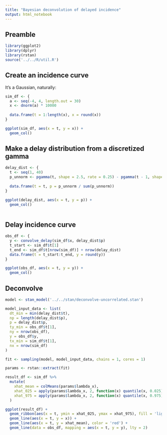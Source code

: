 ```yaml
---
title: "Bayesian deconvolution of delayed incidence"
output: html_notebook
---
```


## Preamble

```r
library(ggplot2)
library(dplyr)
library(rstan)
source('../../R/util.R')
```


## Create an incidence curve

It's a Gaussian, naturally:

```r
sim_df <- {
  a <- seq(-4, 4, length.out = 30)
  x <- dnorm(a) * 10000
  
  data.frame(t = 1:length(x), x = round(x))
}

ggplot(sim_df, aes(x = t, y = x)) +
  geom_col()
```

## Make a delay distribution from a discretized gamma

```r
delay_dist <- {
  t <- seq(1, 40)
  p_unnorm <- pgamma(t, shape = 2.5, rate = 0.25) - pgamma(t - 1, shape = 2.5, rate = 0.25)
  
  data.frame(t = t, p = p_unnorm / sum(p_unnorm))
}

ggplot(delay_dist, aes(x = t, y = p)) +
  geom_col()
  
```

## Delay incidence curve

```r
obs_df <- {
  y <- convolve_delay(sim_df$x, delay_dist$p)
  t_start <- sim_df$t[1]
  t_end <- sim_df$t[nrow(sim_df)] + nrow(delay_dist)
  data.frame(t = t_start:t_end, y = round(y))
}

ggplot(obs_df, aes(x = t, y = y)) +
  geom_col()
```

## Deconvolve

```r
model <- stan_model('../../stan/deconvolve-uncorrelated.stan')
```

```r
model_input_data <- list(
  dt_min = min(delay_dist$t),
  np = length(delay_dist$p),
  p = delay_dist$p,
  ty_min = obs_df$t[1],
  ny = nrow(obs_df),
  y = obs_df$y,
  tx_min = sim_df$t[1],
  nx = nrow(sim_df)
)
```


```r
fit <- sampling(model, model_input_data, chains = 1, cores = 1)
```

```r
params <- rstan::extract(fit)
```

```r
result_df <- sim_df %>%
  mutate(
    xhat_mean = colMeans(params$lambda_x),
    xhat_025 = apply(params$lambda_x, 2, function(x) quantile(x, 0.025)),
    xhat_975 = apply(params$lambda_x, 2, function(x) quantile(x, 0.975))
  )

ggplot(result_df) +
  geom_ribbon(aes(x = t, ymin = xhat_025, ymax = xhat_975), fill = 'lightgray') +
  geom_line(aes(x = t, y = x)) +
  geom_line(aes(x = t, y = xhat_mean), color = 'red') +
  geom_line(data = obs_df, mapping = aes(x = t, y = y), lty = 2)
```
